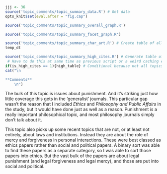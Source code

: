 ```r
jjj <- 36
source('topic_comments/topic_summary_data.R') # Get data
opts_knit$set(eval.after = "fig.cap")
```

```r
source('topic_comments/topic_summary_overall_graph.R')
```

```r
source('topic_comments/topic_summary_facet_graph.R')
```

```r
source('topic_comments/topic_summary_char_art.R') # Create table of all articles in topic
temp_dt
```

```r
source('topic_comments/topic_summary_high_cites.R') # Generate table of highly cited articles. 
 # Have to do this at same time as previous script or a weird caching error occurs.
if(is_high_cites == 1){high_table} # Conditional because not all topics have high cites
cat("\n

**Comments**
	\n")
```

The bulk of this topic is issues about punishment. And it's striking just how little coverage this gets in the 'generalist' journals. This particular gap wasn't the reason that I included _Ethics_ and _Philosophy and Public Affairs_ in the study, but it would have done just as well as a reason. Punishment is a really important philosophical topic, and most philosophy journals simply don't talk about it.

This topic also picks up some recent topics that are not, or at least not entirely, about laws and institutions. Instead they are about the role of mercy and forgiveness in personal interactions. These were best classed as ethics papers rather than social and political papers. A binary sort was able to find these papers as a separate category, so I was able to sort those papers into ethics. But the vast bulk of the papers are about legal punishment (and legal forgiveness and legal mercy), and those are put into social and political.